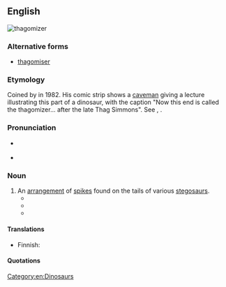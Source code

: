 ==English==
{{was wotd|2012|May|23}}
[[Image:Thagomizer.jpg|thumb|thagomizer]]
{{wikipedia}}

===Alternative forms===
* [[thagomiser]]

===Etymology===
Coined by {{w|Gary Larson}} in 1982. His comic strip shows a [[caveman]] giving a lecture illustrating this part of a dinosaur, with the caption "Now this end is called the thagomizer... after the late Thag Simmons". See {{m|en|-ize}}, {{m|en|-er}}.

===Pronunciation===
* {{a|US}} {{IPA|[ˈθæɡəmaɪzɚ]|lang=en}}
* {{a|RP}} {{IPA|[ˈθæɡəmaɪzə]|lang=en}}

===Noun===
{{en-noun}}

# An [[arrangement]] of [[spike]]s found on the tails of various [[stegosaur]]s.
#* {{quote-book
|year=2001
|title=The Little Giant Book of Dinosaurs
|first=Thomas R.
|last=Holtz
|coauthors=Riley, Terry
|page=54
|pageurl=http://books.google.com/books?id=x8dCyBRE7msC&pg=PA54&dq=thagomizer
|passage=Like the '''thagomizer''' of the stegosaur, the ankylosaurid tail club was probably used to smash into attackers.
}}
#* {{quote-book
|date=2008-08-01
|title=Stegosaurus: The Plated Dinosaur
|first=Gary
|last=Jeffrey
|publisher=Rosen Publishing Group
|isbn=9781404277137
|lccn=2007050587
|oclc=678490823
|ol=25175316M
|page=30
|pageurl=http://books.google.com/books?id=qnhJIvv4_14C&pg=PT35&dq=thagomizer
|passage=An Allosaurus backbone had a hole in which a Stegosaurus '''thagomizer''' fitted perfectly. Over the years, many of the fossil '''thagomizers''' that have been dug up have had broken tips.
}}
#* {{quote-book
|date=2008-09-17
|title=The Lady of Gold
|series=SnapDragon Adventures 1
|first=L. E.
|last=Simmons
|edition=First
|publisher=Lulu.com
|isbn=9780557006380
|lccn=2008908645
|page=135
|pageurl=http://books.google.com/books?id=3KX5Quh9PJ8C&pg=PA135&dq=thagomizer
|passage="Not like that," Snap growled, raising her four fists, swishing her '''thagomizer''' around threateningly.
}}<!--formerly http://www.lulu.com/content/3773415-->

====Translations====
{{trans-top|arrangement of four to ten spikes on Stegosaurus tail}}
* Finnish: {{t|fi|häntänuija}}
{{trans-mid}}
{{trans-bottom}}

====Quotations====
{{seemoreCites|lang=en}}

[[Category:en:Dinosaurs]]